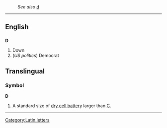 :''See also'' [[d]]
----
==English==
==={{abbreviation}}===
'''D'''

#Down
#(''US politics'') Democrat


==Translingual==
===Symbol===
'''D'''

# A standard size of [[dry cell battery]] larger than [[C]].

----
[[Category:Latin letters]]